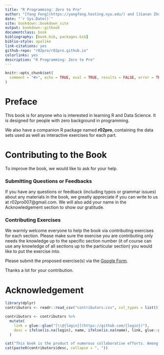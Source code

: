 ```yaml
--- 
title: "R Programming: Zero to Pro"
author: "[Yang Feng](https://yangfeng.hosting.nyu.edu/) and [Jianan Zhu](https://yangfeng.hosting.nyu.edu/authors/jianan-zhu/)"
date: "`r Sys.Date()`"
site: bookdown::bookdown_site
output: bookdown::gitbook
documentclass: book
bibliography: [book.bib, packages.bib]
biblio-style: apalike
link-citations: yes
github-repo: "r02pro/r02pro.github.io"
colorlinks: yes
description: "R Programming: Zero to Pro"
---
```

```r
knitr::opts_chunk$set(
  comment = "#>", echo = TRUE, eval = TRUE, results = FALSE, error = TRUE, fig.width = 6, warning = FALSE, collapse = TRUE
)
```

# Preface {-}

This book is for anyone who is interested in learning R and Data Science. It is designed for people with zero background in programming. 

We also have a companion R package named **r02pro**, containing the data sets used as well as interactive exercises for each part. 

# Contributing to the Book  {-}

To improve the book, we would like to ask for your help. 

### Submitting Questions or Feedbacks  {-}

If you have any questions or feedback (including typos or grammar issues) about any materials in the book, we greatly appreciate if you can write to us at r02pro007@gmail.com. We will also add your name in the Acknowledgement section to show our gratitude. 

### Contributing Exercises  {-}

We warmly welcome everyone to help the book via contributing exercises for each section. Please make sure the exercise you are contributing only needs the knowledge up to the specific section number (it of course can use any knowledge of all sections up to the particular section) you would like to put the exercise into.

Please submit the proposed exercise(s) via the  [Google Form](https://docs.google.com/forms/d/e/1FAIpQLSckpcPZvRSr2vju-J2w8NhOx_oIyYtd8uuX0xqq_ThfRWMltw/viewform).

Thanks a lot for your contribution.


# Acknowledgement {-}



```r
library(dplyr)
contributors <- readr::read_csv("contributors.csv", col_types = list())

contributors <- contributors %>% 
  mutate(
    link = glue::glue("[\\@{login}](https://github.com/{login})"),
    desc = ifelse(is.na(login), name, ifelse(is.na(name), link, glue::glue("{name} ({link})")))
  )

cat("This book is the product of numerous collaborative efforts. Among all people, we are most grateful to the students in the course GPH-GU 2183: Introduction to Statistical Programming in R in Fall 2021 at New York University. The list of people that made contributions include   ")
cat(paste0(contributors$desc, collapse = ", "))
```


